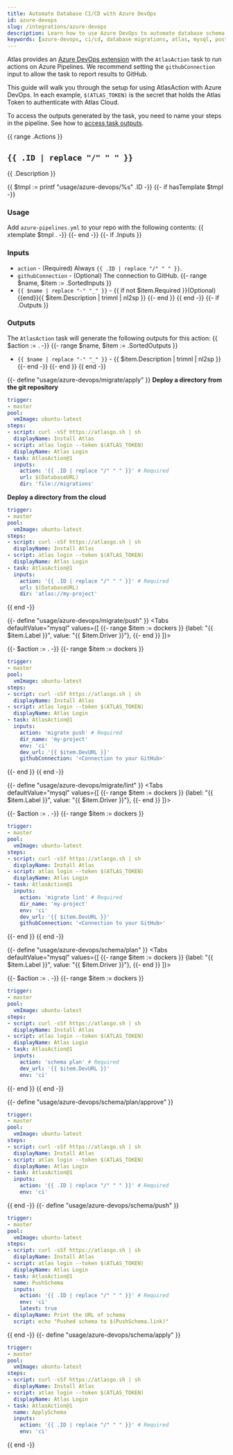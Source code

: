 ```yaml
---
title: Automate Database CI/CD with Azure DevOps
id: azure-devops
slug: /integrations/azure-devops
description: Learn how to use Azure DevOps to automate database schema migrations with Atlas. This guide covers setup, testing, linting, deploying, and integrating Atlas into your CI/CD workflows for SQL Server, MySQL, PostgreSQL, SQLite, and more.
keywords: [azure-devops, ci/cd, database migrations, atlas, mysql, postgresql, sqlite, schema management, devops, continuous integration, continuous deployment]
---
```



Atlas provides an [Azure DevOps extension](https://marketplace.visualstudio.com/items?itemName=Ariga.atlas-action) with the `AtlasAction` task to run actions on Azure Pipelines. We recommend setting the `githubConnection` input to allow the task to report results to GitHub.

This guide will walk you through the setup for using AtlasAction with Azure DevOps. In each example, `$(ATLAS_TOKEN)` is the secret that holds the Atlas Token to authenticate with Atlas Cloud.

To access the outputs generated by the task, you need to name your steps in the pipeline. See how to [access task outputs](https://learn.microsoft.com/en-us/azure/devops/pipelines/process/variables?view=azure-devops&tabs=yaml%2Cbatch#use-output-variables-from-tasks).

{{ range .Actions }}
## `{{ .ID | replace "/" " " }}`

{{ .Description }}

{{ $tmpl := printf "usage/azure-devops/%s" .ID -}}
{{- if hasTemplate $tmpl -}}
### Usage

Add `azure-pipelines.yml` to your repo with the following contents:
{{ xtemplate $tmpl . -}}
{{- end -}}
{{- if .Inputs }}
### Inputs

* `action` - (Required) Always `{{ .ID | replace "/" " " }}`.
* `githubConnection` - (Optional) The connection to GitHub.
{{- range $name, $item := .SortedInputs }}
* `{{ $name | replace "-" "_" }}` - {{ if not $item.Required }}(Optional) {{end}}{{ $item.Description | trimnl | nl2sp }}
{{- end }}
{{ end -}}
{{- if .Outputs }}
### Outputs

The `AtlasAction` task will generate the following outputs for this action:
{{ $action := . -}}
{{- range $name, $item := .SortedOutputs }}
* `{{ $name | replace "-" "_" }}` - {{ $item.Description | trimnl | nl2sp }}
{{- end -}}
{{- end }}
{{ end -}}

{{- define "usage/azure-devops/migrate/apply" }}
**Deploy a directory from the git repository**
```yaml
trigger:
- master
pool:
  vmImage: ubuntu-latest
steps:
- script: curl -sSf https://atlasgo.sh | sh
  displayName: Install Atlas
- script: atlas login --token $(ATLAS_TOKEN)
  displayName: Atlas Login
- task: AtlasAction@1
  inputs:
    action: '{{ .ID | replace "/" " " }}' # Required
    url: $(DatabaseURL)
    dir: 'file://migrations'
```

**Deploy a directory from the cloud**
```yaml
trigger:
- master
pool:
  vmImage: ubuntu-latest
steps:
- script: curl -sSf https://atlasgo.sh | sh
  displayName: Install Atlas
- script: atlas login --token $(ATLAS_TOKEN)
  displayName: Atlas Login
- task: AtlasAction@1
  inputs:
    action: '{{ .ID | replace "/" " " }}' # Required
    url: $(DatabaseURL)
    dir: 'atlas://my-project'
```

{{ end -}}

{{- define "usage/azure-devops/migrate/push" }}
<Tabs
defaultValue="mysql"
values={[
{{- range $item := dockers }}
  {label: "{{ $item.Label }}", value: "{{ $item.Driver }}"},
{{- end }}
]}>

{{- $action := . -}}
{{- range $item := dockers }}
<TabItem value="{{ $item.Driver }}">

```yaml
trigger:
- master
pool:
  vmImage: ubuntu-latest
steps:
- script: curl -sSf https://atlasgo.sh | sh
  displayName: Install Atlas
- script: atlas login --token $(ATLAS_TOKEN)
  displayName: Atlas Login
- task: AtlasAction@1
  inputs:
    action: 'migrate push' # Required
    dir_name: 'my-project'
    env: 'ci'
    dev_url: '{{ $item.DevURL }}'
    githubConnection: '<Connection to your GitHub>'
```

</TabItem>
{{- end }}
</Tabs>
{{ end -}}

{{- define "usage/azure-devops/migrate/lint" }}
<Tabs
defaultValue="mysql"
values={[
{{- range $item := dockers }}
  {label: "{{ $item.Label }}", value: "{{ $item.Driver }}"},
{{- end }}
]}>

{{- $action := . -}}
{{- range $item := dockers }}
<TabItem value="{{ $item.Driver }}">

```yaml
trigger:
- master
pool:
  vmImage: ubuntu-latest
steps:
- script: curl -sSf https://atlasgo.sh | sh
  displayName: Install Atlas
- script: atlas login --token $(ATLAS_TOKEN)
  displayName: Atlas Login
- task: AtlasAction@1
  inputs:
    action: 'migrate lint' # Required
    dir_name: 'my-project'
    env: 'ci'
    dev_url: '{{ $item.DevURL }}'
    githubConnection: '<Connection to your GitHub>'
```

</TabItem>
{{- end }}
</Tabs>
{{ end -}}

{{- define "usage/azure-devops/schema/plan" }}
<Tabs
defaultValue="mysql"
values={[
{{- range $item := dockers }}
  {label: "{{ $item.Label }}", value: "{{ $item.Driver }}"},
{{- end }}
]}>

{{- $action := . -}}
{{- range $item := dockers }}
<TabItem value="{{ $item.Driver }}">

```yaml
trigger:
- master
pool:
  vmImage: ubuntu-latest
steps:
- script: curl -sSf https://atlasgo.sh | sh
  displayName: Install Atlas
- script: atlas login --token $(ATLAS_TOKEN)
  displayName: Atlas Login
- task: AtlasAction@1
  inputs:
    action: 'schema plan' # Required
    dev_url: '{{ $item.DevURL }}'
    env: 'ci'
```

</TabItem>
{{- end }}
</Tabs>
{{ end -}}

{{- define "usage/azure-devops/schema/plan/approve" }}
```yaml
trigger:
- master
pool:
  vmImage: ubuntu-latest
steps:
- script: curl -sSf https://atlasgo.sh | sh
  displayName: Install Atlas
- script: atlas login --token $(ATLAS_TOKEN)
  displayName: Atlas Login
- task: AtlasAction@1
  inputs:
    action: '{{ .ID | replace "/" " " }}' # Required
    env: 'ci'
```

{{ end -}}
{{- define "usage/azure-devops/schema/push" }}
```yaml
trigger:
- master
pool:
  vmImage: ubuntu-latest
steps:
- script: curl -sSf https://atlasgo.sh | sh
  displayName: Install Atlas
- script: atlas login --token $(ATLAS_TOKEN)
  displayName: Atlas Login
- task: AtlasAction@1
  name: PushSchema
  inputs:
    action: '{{ .ID | replace "/" " " }}' # Required
    env: 'ci'
    latest: true
- displayName: Print the URL of schema
  script: echo "Pushed schema to $(PushSchema.link)"
```

{{ end -}}
{{- define "usage/azure-devops/schema/apply" }}
```yaml
trigger:
- master
pool:
  vmImage: ubuntu-latest
steps:
- script: curl -sSf https://atlasgo.sh | sh
  displayName: Install Atlas
- script: atlas login --token $(ATLAS_TOKEN)
  displayName: Atlas Login
- task: AtlasAction@1
  name: ApplySchema
  inputs:
    action: '{{ .ID | replace "/" " " }}' # Required
    env: 'ci'
```

{{ end -}}
